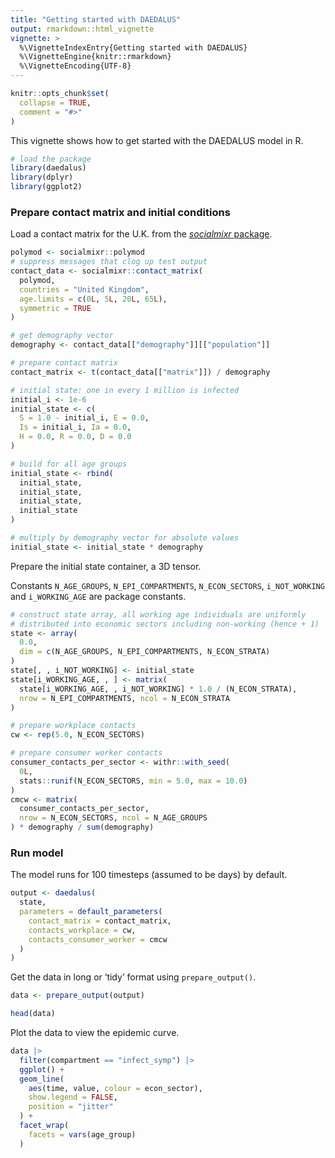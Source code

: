 ```yaml
---
title: "Getting started with DAEDALUS"
output: rmarkdown::html_vignette
vignette: >
  %\VignetteIndexEntry{Getting started with DAEDALUS}
  %\VignetteEngine{knitr::rmarkdown}
  %\VignetteEncoding{UTF-8}
---
```


```r
knitr::opts_chunk$set(
  collapse = TRUE,
  comment = "#>"
)
```

This vignette shows how to get started with the DAEDALUS model in R.

```r
# load the package
library(daedalus)
library(dplyr)
library(ggplot2)
```

### Prepare contact matrix and initial conditions

Load a contact matrix for the U.K. from the [_socialmixr_ package](https://cran.r-project.org/package=socialmixr).

```r
polymod <- socialmixr::polymod
# suppress messages that clog up test output
contact_data <- socialmixr::contact_matrix(
  polymod,
  countries = "United Kingdom",
  age.limits = c(0L, 5L, 20L, 65L),
  symmetric = TRUE
)

# get demography vector
demography <- contact_data[["demography"]][["population"]]

# prepare contact matrix
contact_matrix <- t(contact_data[["matrix"]]) / demography

# initial state: one in every 1 million is infected
initial_i <- 1e-6
initial_state <- c(
  S = 1.0 - initial_i, E = 0.0,
  Is = initial_i, Ia = 0.0,
  H = 0.0, R = 0.0, D = 0.0
)

# build for all age groups
initial_state <- rbind(
  initial_state,
  initial_state,
  initial_state,
  initial_state
)

# multiply by demography vector for absolute values
initial_state <- initial_state * demography
```

Prepare the initial state container, a 3D tensor.

Constants `N_AGE_GROUPS`, `N_EPI_COMPARTMENTS`, `N_ECON_SECTORS`, `i_NOT_WORKING` and `i_WORKING_AGE` are package constants.

```r
# construct state array, all working age individuals are uniformly
# distributed into economic sectors including non-working (hence + 1)
state <- array(
  0.0,
  dim = c(N_AGE_GROUPS, N_EPI_COMPARTMENTS, N_ECON_STRATA)
)
state[, , i_NOT_WORKING] <- initial_state
state[i_WORKING_AGE, , ] <- matrix(
  state[i_WORKING_AGE, , i_NOT_WORKING] * 1.0 / (N_ECON_STRATA),
  nrow = N_EPI_COMPARTMENTS, ncol = N_ECON_STRATA
)

# prepare workplace contacts
cw <- rep(5.0, N_ECON_SECTORS)

# prepare consumer worker contacts
consumer_contacts_per_sector <- withr::with_seed(
  0L,
  stats::runif(N_ECON_SECTORS, min = 5.0, max = 10.0)
)
cmcw <- matrix(
  consumer_contacts_per_sector,
  nrow = N_ECON_SECTORS, ncol = N_AGE_GROUPS
) * demography / sum(demography)
```

### Run model

The model runs for 100 timesteps (assumed to be days) by default.

```r
output <- daedalus(
  state,
  parameters = default_parameters(
    contact_matrix = contact_matrix,
    contacts_workplace = cw,
    contacts_consumer_worker = cmcw
  )
)
```

Get the data in long or 'tidy' format using `prepare_output()`.

```r
data <- prepare_output(output)

head(data)
```

Plot the data to view the epidemic curve.

```r
data |>
  filter(compartment == "infect_symp") |>
  ggplot() +
  geom_line(
    aes(time, value, colour = econ_sector),
    show.legend = FALSE,
    position = "jitter"
  ) +
  facet_wrap(
    facets = vars(age_group)
  )
```
